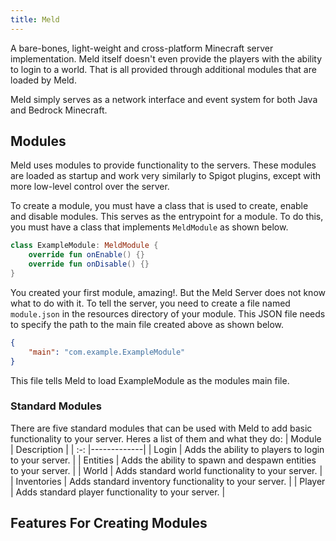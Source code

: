 ```yaml
---
title: Meld
---
```


A bare-bones, light-weight and cross-platform Minecraft server implementation.  Meld itself doesn't even provide the players with the ability to login to a world.  That is all provided through additional modules that are loaded by Meld.

Meld simply serves as a network interface and event system for both Java and Bedrock Minecraft.

## Modules
Meld uses modules to provide functionality to the servers.  These modules are loaded as startup and work very similarly to Spigot plugins, except with more low-level control over the server.

To create a module, you must have a class that is used to create, enable and disable modules.  This serves as the entrypoint for a module.  To do this, you must have a class that implements `MeldModule` as shown below.

```kotlin
class ExampleModule: MeldModule {
    override fun onEnable() {}
    override fun onDisable() {}
}
```

You created your first module, amazing!.  But the Meld Server does not know what to do with it.  To tell the server, you need to create a file named `module.json` in the resources directory of your module.  This JSON file needs to specify the path to the main file created above as shown below.

```json
{
    "main": "com.example.ExampleModule"
}
```

This file tells Meld to load ExampleModule as the modules main file.

### Standard Modules

There are five standard modules that can be used with Meld to add basic functionality to your server.  Heres a list of them and what they do:
| Module      | Description |
|  :-:        |-------------|
| Login       | Adds the ability to players to login to your server. |
| Entities    | Adds the ability to spawn and despawn entities to your server. |
| World       | Adds standard world functionality to your server. |
| Inventories | Adds standard inventory functionality to your server. |
| Player      | Adds standard player functionality to your server. |

## Features For Creating Modules
<CardGrid>
    <LinkCard title="Events" href="/meld/events" />
    <LinkCard title="Packets" href="/meld/packets" />
</CardGrid>

<LinkCard title="GitHub" href="https://github.com/DaylightNebula/Meld.git" />
